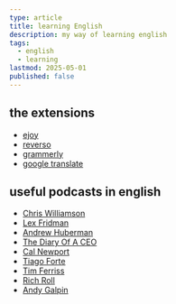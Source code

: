 ```yaml
---
type: article
title: learning English
description: my way of learning english
tags:
  - english
  - learning
lastmod: 2025-05-01
published: false
---
```


## the extensions

- [ejoy](https://chromewebstore.google.com/detail/amfojhdiedpdnlijjbhjnhokbnohfdfb?utm_source=item-share-cb)
- [reverso](https://chromewebstore.google.com/detail/onhiacboedfinnofagfgoaanfedhmfab?utm_source=item-share-cb)
- [grammerly](https://chromewebstore.google.com/detail/kbfnbcaeplbcioakkpcpgfkobkghlhen?utm_source=item-share-cb)
- [google translate](https://chromewebstore.google.com/detail/aapbdbdomjkkjkaonfhkkikfgjllcleb?utm_source=item-share-cb)

## useful podcasts in english

- [Chris Williamson](https://youtube.com/@chriswillx?si=UMuzh6YmXZbxX-lL)
- [Lex Fridman](https://www.youtube.com/@lexfridman)
- [Andrew Huberman](https://www.youtube.com/@hubermanlab)
- [The Diary Of A CEO](https://www.youtube.com/@TheDiaryOfACEO)
- [Cal Newport](https://www.youtube.com/@CalNewportMedia)
- [Tiago Forte](https://www.youtube.com/@TiagoForte)
- [Tim Ferriss](https://www.youtube.com/@timferriss)
- [Rich Roll](https://www.youtube.com/@richroll)
- [Andy Galpin](https://youtube.com/@drandygalpin)
